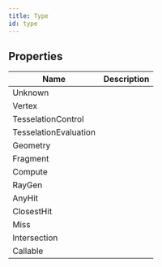 ```yaml
---
title: Type
id: type
---
```


## Properties

| Name | Description |
| - | - |
| Unknown |  |
| Vertex |  |
| TesselationControl |  |
| TesselationEvaluation |  |
| Geometry |  |
| Fragment |  |
| Compute |  |
| RayGen |  |
| AnyHit |  |
| ClosestHit |  |
| Miss |  |
| Intersection |  |
| Callable |  |
